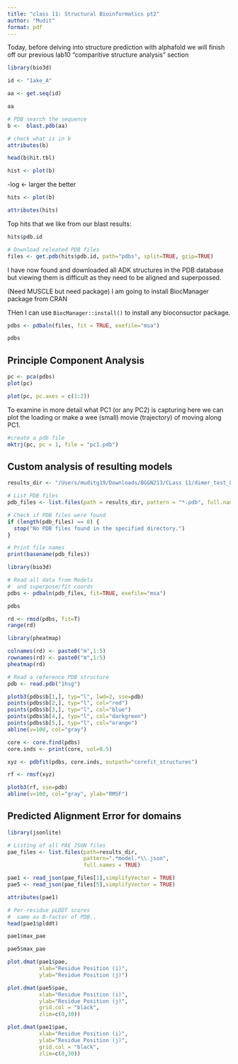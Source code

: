 ```yaml
---
title: "class 11: Structural Bioinformatics pt2"
author: "Mudit"
format: pdf
---
```


Today, before delving into structure prediction with alphafold we will finish off our previous lab10 "comparitive structure analysis" section

```r
library(bio3d)

id <- "1ake_A"

aa <- get.seq(id)

aa
```

```r
# PDB search the sequence
b <-  blast.pdb(aa)
```
```r
# check what is in b
attributes(b)
```

```r
head(b$hit.tbl)
```

```r
hist <- plot(b)
```

-log <- larger the better

```r
hits <- plot(b)
```

```r
attributes(hits)
```
Top hits that we like from our blast results:
```r
hits$pdb.id
```

```r
# Download releated PDB files
files <- get.pdb(hits$pdb.id, path="pdbs", split=TRUE, gzip=TRUE)
```
I have now found and downloaded all ADK structures in the PDB database but viewing them is difficult as they need to be aligned and superpossed.

(Need MUSCLE but need package)
I am going to install BiocManager package from CRAN

THen I can use `BiocManager::install()` to install any bioconsuctor package.
```r
pdbs <- pdbaln(files, fit = TRUE, exefile="msa")
```

```r
pdbs
```

## Principle Component Analysis

```r
pc <- pca(pdbs)
plot(pc)
```

```r
plot(pc, pc.axes = c(1:2))
```

To examine in more detail what PC1 (or any PC2) is capturing here we can plot the loading or make a wee (small) movie (trajectory) of moving along PC1.

```r
#create a pdb file
mktrj(pc, pc = 1, file = "pc1.pdb")
```

## Custom analysis of resulting models

```r
results_dir <- "/Users/muditg19/Downloads/BGGN213/CLass 11/dimer_test_82aef"

# List PDB files
pdb_files <- list.files(path = results_dir, pattern = "*.pdb", full.names = TRUE)

# Check if PDB files were found
if (length(pdb_files) == 0) {
  stop("No PDB files found in the specified directory.")
}

# Print file names
print(basename(pdb_files))
```

```r
library(bio3d)

# Read all data from Models 
#  and superpose/fit coords
pdbs <- pdbaln(pdb_files, fit=TRUE, exefile="msa")
```

```r
pdbs
```
```r
rd <- rmsd(pdbs, fit=T)
range(rd)
```
```r
library(pheatmap)

colnames(rd) <- paste0("m",1:5)
rownames(rd) <- paste0("m",1:5)
pheatmap(rd)
```

```r
# Read a reference PDB structure
pdb <- read.pdb("1hsg")

plotb3(pdbs$b[1,], typ="l", lwd=2, sse=pdb)
points(pdbs$b[2,], typ="l", col="red")
points(pdbs$b[3,], typ="l", col="blue")
points(pdbs$b[4,], typ="l", col="darkgreen")
points(pdbs$b[5,], typ="l", col="orange")
abline(v=100, col="gray")
```

```r
core <- core.find(pdbs)
core.inds <- print(core, vol=0.5)
```

```r
xyz <- pdbfit(pdbs, core.inds, outpath="corefit_structures")
```

```r
rf <- rmsf(xyz)

plotb3(rf, sse=pdb)
abline(v=100, col="gray", ylab="RMSF")
```

## Predicted Alignment Error for domains 

```r
library(jsonlite)

# Listing of all PAE JSON files
pae_files <- list.files(path=results_dir,
                        pattern=".*model.*\\.json",
                        full.names = TRUE)
```

```r
pae1 <- read_json(pae_files[1],simplifyVector = TRUE)
pae5 <- read_json(pae_files[5],simplifyVector = TRUE)

attributes(pae1)
```

```r
# Per-residue pLDDT scores 
#  same as B-factor of PDB..
head(pae1$plddt) 
```

```r
pae1$max_pae
```

```r
pae5$max_pae
```

```r
plot.dmat(pae1$pae, 
          xlab="Residue Position (i)",
          ylab="Residue Position (j)")
```

```r
plot.dmat(pae5$pae, 
          xlab="Residue Position (i)",
          ylab="Residue Position (j)",
          grid.col = "black",
          zlim=c(0,30))
```

```r
plot.dmat(pae1$pae, 
          xlab="Residue Position (i)",
          ylab="Residue Position (j)",
          grid.col = "black",
          zlim=c(0,30))
```
